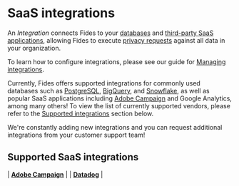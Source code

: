 # SaaS integrations

An _Integration_ connects Fides to your [databases](/user-guides/integrations/databases) and [third-party SaaS applications](/user-guides/integrations/saas-integrations), allowing Fides to execute [privacy requests](../privacy-requests) against all data in your organization.

To learn how to configure integrations, please see our guide for [Managing integrations](manage-integrations).

Currently, Fides offers supported integrations for commonly used databases such as [PostgreSQL](/user-guides/integrations/databases/postgresql), [BigQuery](/user-guides/integrations/databases/bigquery), and [Snowflake](/user-guides/integrations/databases/snowflake), as well as popular SaaS applications including [Adobe Campaign](/user-guides/integrations/saas-integrations/adobe-campaign) and Google Analytics, among many others! To view the list of currently supported vendors, please refer to the [Supported integrations](#supported_database_integrations) section below.

We're constantly adding new integrations and you can request additional integrations from your customer support team!

## Supported SaaS integrations

| [**Adobe Campaign**](/user-guides/integrations/saas-integrations/adobe-campaign) |
| [**Datadog**](/user-guides/integrations/saas-integrations/datadog) |